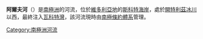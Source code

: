 {{Unreferenced|time=2018-01-06T10:37:17+00:00}}
'''阿爾夫河'''（{{lang-en|Alph River}}）是[[南極洲|南極洲]]的河流，位於[[維多利亞地|維多利亞地]]的[[斯科特海岸|斯科特海岸]]，處於[[開特利茲冰川|開特利茲冰川]]以西，最終注入[[瓦科特灣|瓦科特灣]]，該河流現時由[[南極條約體系|南極條約體系]]管理。

{{Coord|78|12|S|163|45|E|display=title}}

{{DEFAULTSORT:Alph River}}
[[Category:南極洲河流|Category:南極洲河流]]


{{ScottCoast-geo-stub}}